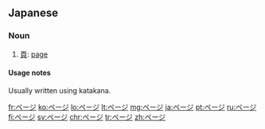 ==Japanese==

===Noun===
{{ja-noun}}

# [[頁]]: [[page]]

====Usage notes====
Usually written using katakana.

[[fr:ページ]]
[[ko:ページ]]
[[lo:ページ]]
[[lt:ページ]]
[[mg:ページ]]
[[ja:ページ]]
[[pt:ページ]]
[[ru:ページ]]
[[fi:ページ]]
[[sv:ページ]]
[[chr:ページ]]
[[tr:ページ]]
[[zh:ページ]]